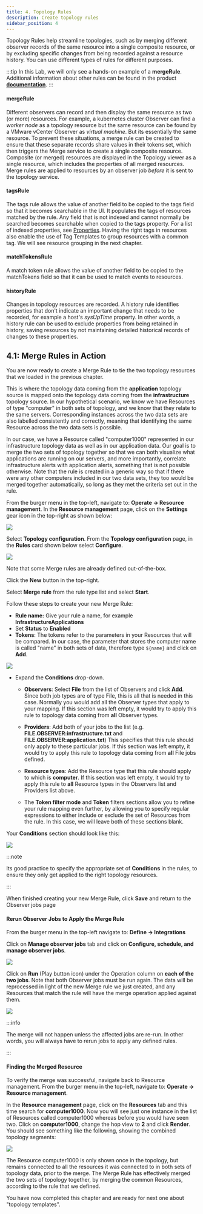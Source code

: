 ```yaml
---
title: 4. Topology Rules
description: Create topology rules
sidebar_position: 4
---
```


Topology Rules help streamline topologies, such as by merging different observer
records of the same resource into a single composite resource, or by excluding
specific changes from being recorded against a resource history. You can use
different types of rules for different purposes.

:::tip In this Lab, we will only see a hands-on example of a **mergeRule**.
Additional information about other rules can be found in the product
[**documentation**](https://www.ibm.com/docs/en/cloud-paks/cloud-pak-aiops/4.8.1?topic=elements-configuring-rules).
:::

#### mergeRule

Different observers can record and then display the same resource as two (or
more) resources. For example, a kubernetes cluster Observer can find a _worker
node_ as a topology resource but the same resource can be found by a VMware
vCenter Observer as _virtual machine_. But its essentially the same resource. To
prevent these situations, a merge rule can be created to ensure that these
separate records share values in their tokens set, which then triggers the Merge
service to create a single composite resource. Composite (or merged) resources
are displayed in the Topology viewer as a single resource, which includes the
properties of all merged resources. Merge rules are applied to resources by an
observer job _before_ it is sent to the topology service.

#### tagsRule

The tags rule allows the value of another field to be copied to the tags field
so that it becomes searchable in the UI. It populates the tags of resources
matched by the rule. Any field that is not indexed and cannot normally be
searched becomes searchable when copied to the tags property. For a list of
indexed properties, see
[Properties](https://www.ibm.com/docs/en/cloud-paks/cloud-pak-watson-aiops/4.8.1?topic=reference-properties).
Having the right tags in resources also enable the use of Tag Templates to group
resources with a common tag. We will see resource grouping in the next chapter.

#### matchTokensRule

A match token rule allows the value of another field to be copied to the
matchTokens field so that it can be used to match events to resources.

#### historyRule

Changes in topology resources are recorded. A history rule identifies properties
that don't indicate an important change that needs to be recorded, for example a
host's _sysUpTime_ property. In other words, a history rule can be used to
exclude properties from being retained in history, saving resources by not
maintaining detailed historical records of changes to these properties.

## 4.1: Merge Rules in Action

You are now ready to create a Merge Rule to tie the two topology resources that
we loaded in the previous chapter.

This is where the topology data coming from the **application** topology source
is mapped onto the topology data coming from the **infrastructure** topology
source. In our hypothetical scenario, we know we have Resources of type
"computer" in both sets of topology, and we know that they relate to the same
servers. Corresponding instances across the two data sets are also labelled
consistently and correctly, meaning that identifying the same Resource across
the two data sets is possible.

In our case, we have a Resource called "computer1000" represented in our
infrastructure topology data as well as in our application data. Our goal is to
merge the two sets of topology together so that we can both visualize what
applications are running on our servers, and more importantly, correlate
infrastructure alerts with application alerts, something that is not possible
otherwise. Note that the rule is created in a generic way so that if there were
any other computers included in our two data sets, they too would be merged
together automatically, so long as they met the criteria set out in the rule.

From the burger menu in the top-left, navigate to: **Operate → Resource
management**. In the **Resource management** page, click on the **Settings**
gear icon in the top-right as shown below:

![](images/gear-icon.png)

Select **Topology configuration**. From the **Topology configuration** page, in
the **Rules** card shown below select **Configure**.

![](images/rules-card.png)

Note that some Merge rules are already defined out-of-the-box.

Click the **New** button in the top-right.

Select **Merge rule** from the rule type list and select **Start**.

Follow these steps to create your new Merge Rule:

- **Rule name:** Give your rule a name, for example
  **InfrastructureApplications**
- Set **Status** to **Enabled**
- **Tokens**: The tokens refer to the parameters in your Resources that will be
  compared. In our case, the parameter that stores the computer name is called
  "name" in both sets of data, therefore type `${name}` and click on **Add**.

![](images/name-added.png)

- Expand the **Conditions** drop-down.

  - **Observers**: Select **File** from the list of Observers and click **Add**.
    Since both job types are of type File, this is all that is needed in this
    case. Normally you would add all the Observer types that apply to your
    mapping. If this section was left empty, it would try to apply this rule to
    topology data coming from **all** Observer types.

  - **Providers**: Add both of your jobs to the list (e.g.
    **FILE.OBSERVER:infrastructure.txt** and **FILE.OBSERVER:application.txt**)
    This specifies that this rule should only apply to these particular jobs. If
    this section was left empty, it would try to apply this rule to topology
    data coming from **all** File jobs defined.

  - **Resource types**: Add the Resource type that this rule should apply to
    which is **computer**. If this section was left empty, it would try to apply
    this rule to **all** Resource types in the Observers list and Providers list
    above.

  - The **Token filter mode** and **Token** filters sections allow you to refine
    your rule mapping even further, by allowing you to specify regular
    expressions to either include or exclude the set of Resources from the rule.
    In this case, we will leave both of these sections blank.

Your **Conditions** section should look like this:

![](images/conditions.png)

:::note

Its good practice to specify the appropriate set of **Conditions** in the rules,
to ensure they only get applied to the right topology resources.

:::

When finished creating your new Merge Rule, click **Save** and return to the
Observer jobs page

#### Rerun Observer Jobs to Apply the Merge Rule

From the burger menu in the top-left navigate to: **Define → Integrations**

Click on **Manage observer jobs** tab and click on **Configure, schedule, and
manage observer jobs**.

![](images/obs-link.png)

Click on **Run** (Play button icon) under the Operation column on **each of the
two jobs**. Note that both Observer jobs must be run again. The data will be
reprocessed in light of the new Merge rule we just created, and any Resources
that match the rule will have the merge operation applied against them.

![](images/run-job.png)

:::info

The merge will not happen unless the affected jobs are re-run. In other words,
you will always have to rerun jobs to apply any defined rules.

:::

#### Finding the Merged Resource

To verify the merge was successful, navigate back to Resource management. From
the burger menu in the top-left, navigate to: **Operate → Resource management**.

In the **Resource management** page, click on the **Resources** tab and this
time search for **computer1000**. Now you will see just one instance in the list
of Resources called computer1000 whereas before you would have seen two. Click
on **computer1000**, change the hop view to **2** and click **Render**. You
should see something like the following, showing the combined topology segments:

![](images/computer.png)

The Resource computer1000 is only shown once in the topology, but remains
connected to all the resources it was connected to in both sets of topology
data, prior to the merge. The Merge Rule has effectively merged the two sets of
topology together, by merging the common Resources, according to the rule that
we defined.

You have now completed this chapter and are ready for next one about "topology
templates".
